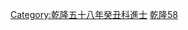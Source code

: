 {{Navbox
|name = 乾隆五十八年癸丑科殿試金榜
|title = 乾隆五十八年（[[1793年]]）癸丑科殿試金榜
|titlestyle = background-color:#FFD700;
|image =
|style = width:100%;text-align:center; 
|groupstyle = text-align:center; background-color:#FFD700;
|liststyle = text-align:center;
|state = {{{state<includeonly>|collapsed</includeonly>}}}
|group1 = 第一甲<br>賜進士及第<br>共3名
|list1 = '''[[潘世恩]]''' - '''[[陳雲 (乾隆進士)|陳　雲]]''' - '''[[陳希曾 (清朝)|陳希曾]]'''

|group2 = 第二甲<br>賜進士出身<br>共29名
|list2 = [[陳秋水]] - [[姚禮|姚　禮]] - [[葉紹楏]] - [[張燮 (乾隆進士)|張　燮]] - [[蔡之定]] - [[馬學賜]] - [[孫承謀]] - [[吳雲_(乾隆進士)|吳　雲]] - [[王麟書]] - [[周垣|周　垣]]<br>[[譚光祥]] - [[周系英]] - [[戴敦元]] - [[徐國楠]] - [[戴三錫]] - [[唐仲冕]] - [[趙佩湘]] - [[程華國]] - [[黃炳奎]] - [[狄夢松]]<br>[[郭正谊|郭世誼]] - [[俞廷樟]] - [[左輔 (乾隆進士)|左　輔]] - [[李師舒]] - [[英和|英　和]] - [[李宗瀚]] - [[汪梅鼎]] - [[周葆善]] - [[范照藜]]<span style="color: #FFFFFF;"> - －－－</span>

|group3 = 第三甲<br>賜同進士出身<br>共49名
|list3 = [[朱瑞椿]] - [[許作屏]] - [[魏元煜]] - [[陳世章]] - [[趙燦|趙　燦]] - [[商起|商　起]] - [[賈澄|賈　澄]] - [[孫錫|孫　錫]] - [[洪廷杓]] - [[白守廉]]<br>[[周麟元]] - [[鞏懿修]] - [[黃洽 (乾隆進士)|黃　洽]] - [[朱聲亨]] - [[王進祖]] - [[張福謙]] - [[殷圻|殷　圻]] - [[宋邦英]] - [[劉敬熙]] - [[弓佩紱]]<br>[[王紹蘭]] - [[吳國鄉]] - [[酆雲倬]] - [[王啓聰]] - [[李大猷]] - [[凌廷堪]] - [[吳貽詠]] - [[舒懋官]] - [[王愷|王　愷]] - [[李元樞]]<br>[[何學林]] - [[田興梅]] - [[蔣第|蔣　第]] - [[薛志亮]] - [[仲瑚|仲　瑚]] - [[吳居閥]] - [[高守訓]] - [[謝淑元]] - [[李梴|李　梴]] - [[陸壽昌]]<br>[[高金藻]] - [[冉玉行]] - [[羅龍光]] - [[甘家斌]] - [[史書笏]] - [[朱桓 (乾隆進士)|朱　桓]] - [[葉灼|葉　灼]] - [[楊學光]] - [[李席珍]]<span style="color: #FFFFFF;"> - －－－</span>
|belowstyle = text-align: center; background-color:#FFD700;
|below='''前一科：[[Template:乾隆五十五年庚戌恩科殿試金榜|乾隆五十五年庚戌恩科]]　'''·'''　後一科：[[Template:乾隆六十年乙卯恩科殿試金榜|乾隆六十年乙卯恩科]]'''<br>'''同科進士：[[Template:乾隆五十八年癸丑科武殿試金榜|乾隆五十八年癸丑武科]]'''
}}
[[Category:乾隆五十八年癸丑科進士]]
<noinclude>
[[Category:乾隆五十八年癸丑科進士| ]][[Category:清朝進士模板|乾隆58]]</noinclude>